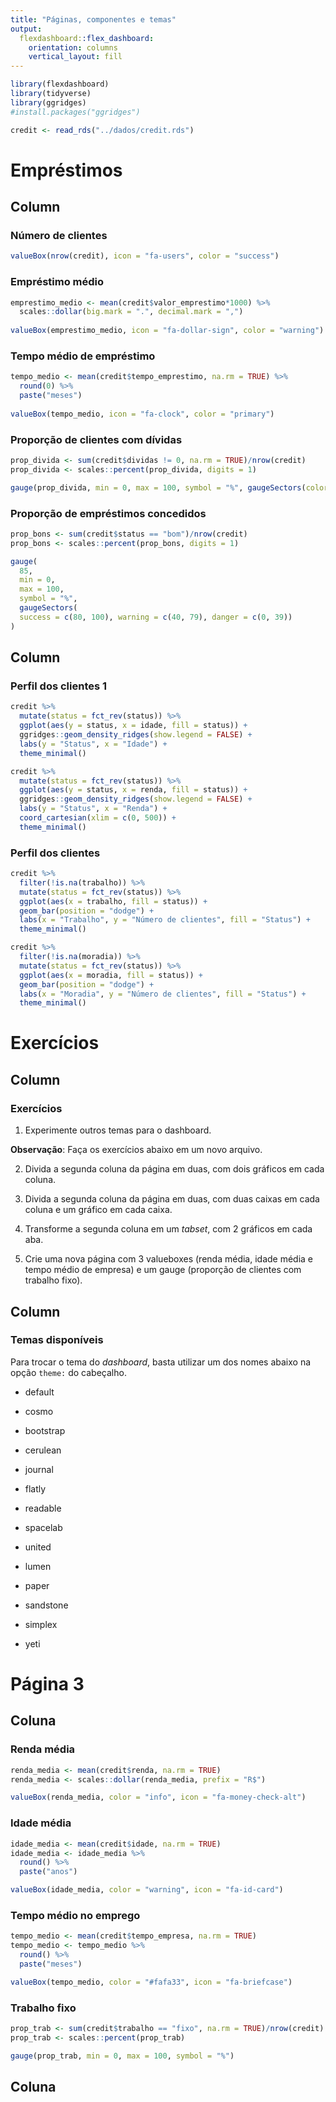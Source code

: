 ```yaml
---
title: "Páginas, componentes e temas"
output: 
  flexdashboard::flex_dashboard:
    orientation: columns
    vertical_layout: fill
---
```


```r
library(flexdashboard)
library(tidyverse)
library(ggridges)
#install.packages("ggridges")

credit <- read_rds("../dados/credit.rds")
```

Empréstimos
=======================================================================

Column {data-width=150}
-----------------------------------------------------------------------

### Número de clientes

```r
valueBox(nrow(credit), icon = "fa-users", color = "success")
```

### Empréstimo médio

```r
emprestimo_medio <- mean(credit$valor_emprestimo*1000) %>% 
  scales::dollar(big.mark = ".", decimal.mark = ",")
  
valueBox(emprestimo_medio, icon = "fa-dollar-sign", color = "warning")
```

### Tempo médio de empréstimo

```r
tempo_medio <- mean(credit$tempo_emprestimo, na.rm = TRUE) %>%
  round(0) %>% 
  paste("meses")
  
valueBox(tempo_medio, icon = "fa-clock", color = "primary")
```

### Proporção de clientes com dívidas

```r
prop_divida <- sum(credit$dividas != 0, na.rm = TRUE)/nrow(credit)
prop_divida <- scales::percent(prop_divida, digits = 1)

gauge(prop_divida, min = 0, max = 100, symbol = "%", gaugeSectors(colors = "danger"))
```

### Proporção de empréstimos concedidos

```r
prop_bons <- sum(credit$status == "bom")/nrow(credit)
prop_bons <- scales::percent(prop_bons, digits = 1)

gauge(
  85,
  min = 0, 
  max = 100, 
  symbol = "%", 
  gaugeSectors(
  success = c(80, 100), warning = c(40, 79), danger = c(0, 39))
)
```


Column {.tabset}
-----------------------------------------------------------------------

### Perfil dos clientes 1

```r
credit %>% 
  mutate(status = fct_rev(status)) %>% 
  ggplot(aes(y = status, x = idade, fill = status)) +
  ggridges::geom_density_ridges(show.legend = FALSE) +
  labs(y = "Status", x = "Idade") +
  theme_minimal()

credit %>% 
  mutate(status = fct_rev(status)) %>% 
  ggplot(aes(y = status, x = renda, fill = status)) +
  ggridges::geom_density_ridges(show.legend = FALSE) +
  labs(y = "Status", x = "Renda") +
  coord_cartesian(xlim = c(0, 500)) +
  theme_minimal()
```

### Perfil dos clientes

```r
credit %>% 
  filter(!is.na(trabalho)) %>% 
  mutate(status = fct_rev(status)) %>% 
  ggplot(aes(x = trabalho, fill = status)) +
  geom_bar(position = "dodge") +
  labs(x = "Trabalho", y = "Número de clientes", fill = "Status") +
  theme_minimal()

credit %>% 
  filter(!is.na(moradia)) %>% 
  mutate(status = fct_rev(status)) %>% 
  ggplot(aes(x = moradia, fill = status)) +
  geom_bar(position = "dodge") +
  labs(x = "Moradia", y = "Número de clientes", fill = "Status") +
  theme_minimal()
```


Exercícios
=======================================================================

Column
-----------------------------------------------------------------------

### Exercícios

1. Experimente outros temas para o dashboard.

**Observação**: Faça os exercícios abaixo em um novo arquivo.

2. Divida a segunda coluna da página em duas, com dois gráficos em cada coluna. 

3. Divida a segunda coluna da página em duas, com duas caixas em cada coluna e um gráfico em cada caixa.

4. Transforme a segunda coluna em um *tabset*, com 2 gráficos em cada aba.

5. Crie uma nova página com 3 valueboxes (renda média, idade média e tempo médio de empresa) e um gauge (proporção de clientes com trabalho fixo).

Column
-----------------------------------------------------------------------

### Temas disponíveis

Para trocar o tema do *dashboard*, basta utilizar um dos nomes abaixo na opção `theme:` do cabeçalho.

- default

- cosmo

- bootstrap

- cerulean

- journal

- flatly

- readable

- spacelab

- united

- lumen

- paper

- sandstone

- simplex

- yeti

Página 3
=======================================================================

Coluna {data-width=200}
-------------------------------------------------

### Renda média

```r
renda_media <- mean(credit$renda, na.rm = TRUE)
renda_media <- scales::dollar(renda_media, prefix = "R$")

valueBox(renda_media, color = "info", icon = "fa-money-check-alt")
```

### Idade média

```r
idade_media <- mean(credit$idade, na.rm = TRUE)
idade_media <- idade_media %>% 
  round() %>% 
  paste("anos")

valueBox(idade_media, color = "warning", icon = "fa-id-card")
```

### Tempo médio no emprego

```r
tempo_medio <- mean(credit$tempo_empresa, na.rm = TRUE)
tempo_medio <- tempo_medio %>% 
  round() %>% 
  paste("meses")

valueBox(tempo_medio, color = "#fafa33", icon = "fa-briefcase")
```

### Trabalho fixo

```r
prop_trab <- sum(credit$trabalho == "fixo", na.rm = TRUE)/nrow(credit)
prop_trab <- scales::percent(prop_trab)

gauge(prop_trab, min = 0, max = 100, symbol = "%")
```


Coluna
-------------------------------------------------

